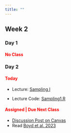 ```yaml
---
title: ""
---
```


## Week 2

### Day 1

#### [No Class]{style="color:red;"}


### Day 2 

#### [Today]{style="color:red;"}

-   Lecture: <a href="/FW552/Sampling1.qmd">Sampling I</a>

-   Lecture Code: <a href="/FW552/Sampling1.R">Sampling1.R</a>

#### [Assigned | Due Next Class]{style="color:red;"}

- [Discussion Post on Canvas](https://colostate.instructure.com/courses/212614/discussion_topics/2205995)
- Read <a href="/readings552/Boyd et al. 2023.pdf">Boyd et al. 2023 </a> 

